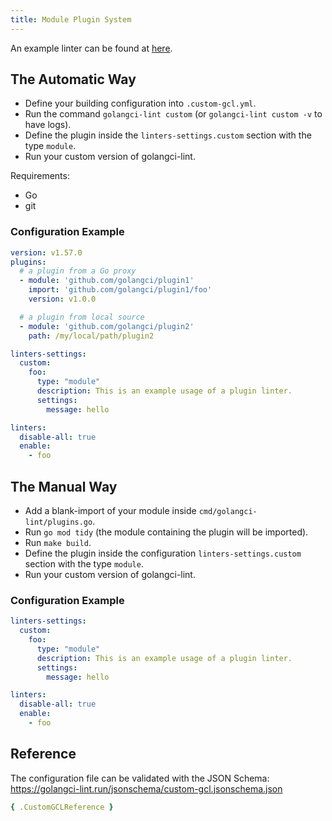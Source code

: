 ```yaml
---
title: Module Plugin System
---
```


An example linter can be found at [here](https://github.com/golangci/example-plugin-module-linter/settings).

## The Automatic Way

- Define your building configuration into `.custom-gcl.yml`.
- Run the command `golangci-lint custom` (or `golangci-lint custom -v` to have logs).
- Define the plugin inside the `linters-settings.custom` section with the type `module`.
- Run your custom version of golangci-lint.

Requirements:
- Go
- git

### Configuration Example

```yaml title=.custom-gcl.yml
version: v1.57.0
plugins:
  # a plugin from a Go proxy
  - module: 'github.com/golangci/plugin1'
    import: 'github.com/golangci/plugin1/foo'
    version: v1.0.0

  # a plugin from local source
  - module: 'github.com/golangci/plugin2'
    path: /my/local/path/plugin2
```

```yaml title=.golangci.yml
linters-settings:
  custom:
    foo:
      type: "module"
      description: This is an example usage of a plugin linter.
      settings:
        message: hello

linters:
  disable-all: true
  enable:
    - foo
```

## The Manual Way

- Add a blank-import of your module inside `cmd/golangci-lint/plugins.go`.
- Run `go mod tidy` (the module containing the plugin will be imported).
- Run `make build`.
- Define the plugin inside the configuration `linters-settings.custom` section with the type `module`.
- Run your custom version of golangci-lint.

### Configuration Example

```yaml title=.golangci.yml
linters-settings:
  custom:
    foo:
      type: "module"
      description: This is an example usage of a plugin linter.
      settings:
        message: hello

linters:
  disable-all: true
  enable:
    - foo
```

## Reference

The configuration file can be validated with the JSON Schema: https://golangci-lint.run/jsonschema/custom-gcl.jsonschema.json

```yml
{ .CustomGCLReference }
```
